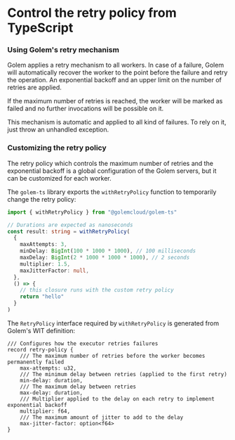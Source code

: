 # Control the retry policy from TypeScript

### Using Golem's retry mechanism

Golem applies a retry mechanism to all workers. In case of a failure, Golem will automatically recover the worker to the point before the failure and retry the operation. An exponential backoff and an upper limit on the number of retries are applied.

If the maximum number of retries is reached, the worker will be marked as failed and no further invocations will be possible on it.

This mechanism is automatic and applied to all kind of failures. To rely on it, just throw an unhandled exception.

### Customizing the retry policy

The retry policy which controls the maximum number of retries and the exponential backoff is a global configuration of the Golem servers, but it can be customized for each worker.

The `golem-ts` library exports the `withRetryPolicy` function to temporarily change the retry policy:

```typescript
import { withRetryPolicy } from "@golemcloud/golem-ts"

// Durations are expected as nanoseconds
const result: string = withRetryPolicy(
  {
    maxAttempts: 3,
    minDelay: BigInt(100 * 1000 * 1000), // 100 milliseconds
    maxDelay: BigInt(2 * 1000 * 1000 * 1000), // 2 seconds
    multiplier: 1.5,
    maxJitterFactor: null,
  },
  () => {
    // this closure runs with the custom retry policy
    return "hello"
  }
)
```

The `RetryPolicy` interface required by `withRetryPolicy` is generated from Golem's WIT definition:

```wit
/// Configures how the executor retries failures
record retry-policy {
    /// The maximum number of retries before the worker becomes permanently failed
    max-attempts: u32,
    /// The minimum delay between retries (applied to the first retry)
    min-delay: duration,
    /// The maximum delay between retries
    max-delay: duration,
    /// Multiplier applied to the delay on each retry to implement exponential backoff
    multiplier: f64,
    /// The maximum amount of jitter to add to the delay
    max-jitter-factor: option<f64>
}
```
